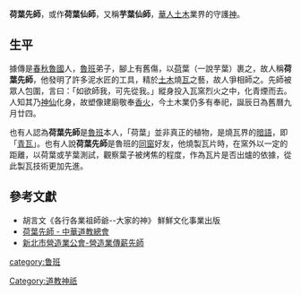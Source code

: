 '''荷葉先師'''，或作'''荷葉仙師'''，又稱'''芋葉仙師'''，[[華人|華人]][[土木|土木]]業界的守護[[神|神]]。

==生平==
據傳是[[春秋|春秋]][[魯國|魯國]]人，[[魯班|魯班]]弟子，腳上有舊傷，以[[荷|荷]]葉（一說芋葉）裹之，故人稱'''荷葉先師'''，他發明了許多泥水匠的工具，精於[[土木|土木]]燒[[瓦|瓦]]之藝，故人爭相師之。先師被眾人包圍，言曰：「如欲師我，可先從我。」縱身投入瓦窯烈火之中，化青煙而去。人知其乃[[神仙|神仙]]化身，故塑像建廟敬奉[[香火|香火]]，今土木業仍多有奉祀，誕辰日為舊曆九月廿四。

也有人認為'''荷葉先師'''是[[魯班|魯班]]本人，「荷葉」並非真正的植物，是燒瓦界的[[暗語|暗語]]，即「[[青瓦|青瓦]]」。也有人說'''荷葉先師'''是魯班的[[同窗|同窗]]好友，他燒製瓦片時，在窯外以一定的距離，以荷葉或芋葉測試，觀察葉子被烤焦的程度，作為瓦片是否出爐的依據，從此製瓦技術更加先進。

==參考文獻==
*胡言文《各行各業祖師爺--大家的神》 鮮鮮文化事業出版
*[http://chinesetaoism.taoservice.org/main.php/dl_file/dl_file/main.php?page=godinfo&page_no=4&serno=16 荷葉先師 - 中華道教總會] {{Wayback|url=http://chinesetaoism.taoservice.org/main.php/dl_file/dl_file/main.php?page=godinfo&page_no=4&serno=16 |date=20161103233901 }}
*[http://www.tpcb.org.tw/god.html 新北市營造業公會-營造業傳薪先師] {{Wayback|url=http://www.tpcb.org.tw/god.html |date=20170729001759 }}

{{神話小作品}}
[[category:鲁班|category:鲁班]]
[[Category:道教神祇|Category:道教神祇]]